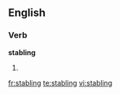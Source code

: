 
==English==

===Verb===
'''stabling'''

# {{present participle of|[[stable]]}}

{{anagrams:en/abgilnst}}
[[fr:stabling]]
[[te:stabling]]
[[vi:stabling]]